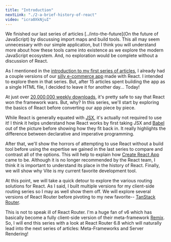```yaml
---
title: "Introduction"
nextLink: "./2-a-brief-history-of-react"
video: "icra0XkNjuI"
---
```


We finished our last series of articles [../into-the-future](On the future of JavaScript) by discussing import maps and build tools. This all may seem unnecessary with our simple application, but I think you will understand more about how these tools came into existence as we explore the modern JavaScript ecosystem. And, no exploration would be complete without a discussion of React.

As I mentioned in the [introduction to my first series of articles](../client-side-routing), I already had a couple versions of our [silly e-commerce app](../../products) made with React. I intended to explore them in that series. But, after 15 articles spent building the app as a single HTML file, I decided to leave it for another day... Today!

At just over [20,000,000 weekly downloads](https://www.npmjs.com/package/react), it's pretty safe to say that React won the framework wars. But, why? In this series, we'll start by exploring the basics of React before converting our app piece by piece.

While React is generally equated with [JSX](https://facebook.github.io/jsx/), it's actually not required to use it! I think it helps understand how React works by first taking JSX and [Babel](https://babeljs.io/) out of the picture before showing how they fit back in. It really highlights the difference between declarative and imperative programming.

After that, we'll show the horrors of attempting to use React without a build tool before using the expertise we gained in the last series to compare and contrast all of the options. This will help to explain how [Create React App](https://create-react-app.dev/) came to be. Although it is no longer recommended by the React team, I think it is important to understand its place in the history of React. Finally, we will show why Vite is my current favorite development tool.

At this point, we will take a quick detour to explore the various routing solutions for React. As I said, I built multiple versions for my client-side routing series so I may as well show them off. We will explore several versions of React Router before pivoting to my new favorite-- [TanStack Router](https://tanstack.com/router/v1).

This is not to speak ill of React Router. I'm a huge fan of v6 which has basically become a fully client-side version of their meta-framework [Remix](https://remix.run/). So, I will end this series with a look at React Router 6.8 which will naturally lead into the next series of articles: Meta-Frameworks and Server Rendering!
